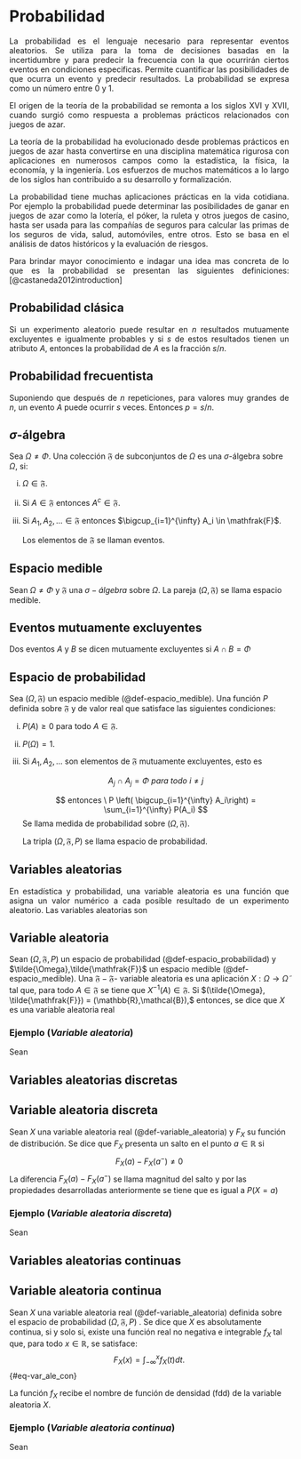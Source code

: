# Probabilidad

::: {style="text-align:justify"}
La probabilidad es el lenguaje necesario para representar eventos aleatorios. Se utiliza para la toma de decisiones basadas en la incertidumbre y para predecir la frecuencia con la que ocurrirán ciertos eventos en condiciones especificas. Permite cuantificar las posibilidades de que ocurra un evento y predecir resultados. La probabilidad se expresa como un número entre $0$ y $1$.

El origen de la teoría de la probabilidad se remonta a los siglos XVI y XVII, cuando surgió como respuesta a problemas prácticos relacionados con juegos de azar.

La teoría de la probabilidad ha evolucionado desde problemas prácticos en juegos de azar hasta convertirse en una disciplina matemática rigurosa con aplicaciones en numerosos campos como la estadística, la física, la economía, y la ingeniería. Los esfuerzos de muchos matemáticos a lo largo de los siglos han contribuido a su desarrollo y formalización.

La probabilidad tiene muchas aplicaciones prácticas en la vida cotidiana. Por ejemplo la probabilidad puede determinar las posibilidades de ganar en juegos de azar como la lotería, el póker, la ruleta y otros juegos de casino, hasta ser usada para las compañías de seguros para calcular las primas de los seguros de vida, salud, automóviles, entre otros. Esto se basa en el análisis de datos históricos y la evaluación de riesgos.

Para brindar mayor conocimiento e indagar una idea mas concreta de lo que es la probabilidad se presentan las siguientes definiciones: [@castaneda2012introduction]
:::

::: {#def-pclas style="text-align: justify"}
## Probabilidad clásica

Si un experimento aleatorio puede resultar en $n$ resultados mutuamente excluyentes e igualmente probables y si $s$ de estos resultados tienen un atributo $A$, entonces la probabilidad de $A$ es la fracción $s/n$.
:::

::: {#def-pfrec style="text-align: justify"}
## Probabilidad frecuentista

Suponiendo que después de $n$ repeticiones, para valores muy grandes de $n$, un evento $A$ puede ocurrir $s$ veces. Entonces $p=s/n$.
:::

::: {#def-sigma_algebra}
## $\sigma$-álgebra

Sea $\Omega \neq \Phi$. Una colección $\mathfrak{F}$ de subconjuntos de $\Omega$ es una $\sigma$-álgebra sobre $\Omega,$ si:

i.  $\Omega \in  \mathfrak{F}$.

ii. Si $A \in \mathfrak{F}$ entonces $A^c \in \mathfrak{F}$.

iii. Si $A_1, A_2, ... \in \mathfrak{F}$ entonces $\bigcup_{i=1}^{\infty} A_i \in \mathfrak{F}$.

     Los elementos de $\mathfrak{F}$ se llaman eventos.
:::

::: {#def-espacio_medible}
## Espacio medible

Sean $\Omega \neq \Phi$ y $\mathfrak{F}$ una $\sigma- álgebra$ sobre $\Omega$. La pareja $(\Omega, \mathfrak{F})$ se llama espacio medible.
:::

::: {#def-mutuamente_excluyentes}
## Eventos mutuamente excluyentes

Dos eventos $A$ y $B$ se dicen mutuamente excluyentes si $A \cap B = \Phi$
:::

::: {#def-espacio_probabilidad}
## Espacio de probabilidad

Sea $(\Omega, \mathfrak{F})$ un espacio medible (@def-espacio_medible). Una función $P$ definida sobre $\mathfrak{F}$ y de valor real que satisface las siguientes condiciones:

i.  $P(A) \geq 0$ para todo $A \in \mathfrak{F}$.

ii. $P(\Omega) = 1$.

iii. Si $A_1, A_2, ...$ son elementos de $\mathfrak{F}$ mutuamente excluyentes, esto es

     $$
     A_j \ \cap \ A_j = \Phi \ para \  todo \ i \neq j 
     $$

     $$
     entonces \ P \left( \bigcup_{i=1}^{\infty} A_i\right) = \sum_{i=1}^{\infty} P(A_i)
     $$Se llama medida de probabilidad sobre $(\Omega, \mathfrak{F})$.

     La tripla $(\Omega, \mathfrak{F}, P)$ se llama espacio de probabilidad.
:::

## Variables aleatorias

::: {style="text-align:justify"}
En estadística y probabilidad, una variable aleatoria es una función que asigna un valor numérico a cada posible resultado de un experimento aleatorio. Las variables aleatorias son
:::

::: {#def-variable_aleatoria}
## Variable aleatoria

Sean $(\Omega,\mathfrak{F}, P)$ un espacio de probabilidad (@def-espacio_probabilidad) y $\tilde{\Omega},\tilde{\mathfrak{F}}$ un espacio medible (@def-espacio_medible). Una $\mathfrak{F}-\mathfrak{F}$- variable aleatoria es una aplicación $X:\Omega\rightarrow \tilde{\Omega}$ tal que, para todo $A \in \mathfrak{F}$ se tiene que $X^{-1}(A) \in  \mathfrak{F}$. Si $(\tilde{\Omega}, \tilde{\mathfrak{F}}) = (\mathbb{R},\mathcal{B}),$ entonces, se dice que $X$ es una variable aleatoria real
:::

::: {.callout-caution collapse="true" style="text-align: justify" icon="false"}
### Ejemplo (***Variable aleatoria***)

Sean
:::

## Variables aleatorias discretas

::: {#def-variable_alea_dis}
## Variable aleatoria discreta

Sean $X$ una variable aleatoria real (@def-variable_aleatoria) y $F_X$ su función de distribución. Se dice que $F_X$ presenta un salto en el punto $a \in \mathbb{R}$ si $$ F_{X}(a) - F_{X}(a^{-}) \neq 0$$ La diferencia $F_{X}(a) - F_{X}(a^{-})$ se llama magnitud del salto y por las propiedades desarrolladas anteriormente se tiene que es igual a $P(X=a)$
:::

::: {.callout-caution collapse="true" style="text-align: justify" icon="false"}
### Ejemplo (***Variable aleatoria discreta***)

Sean
:::

## Variables aleatorias continuas

::: {#def-var_alea_cont}
## Variable aleatoria continua

Sean $X$ una variable aleatoria real (@def-variable_aleatoria) definida sobre el espacio de probabilidad $(\Omega, \mathfrak{F}, P)$ . Se dice que $X$ es absolutamente continua, si y solo si, existe una función real no negativa e integrable $f_X$ tal que, para todo $x \in \mathbb{R}$, se satisface: $$F_X(x) = \int_{-\infty}^x f_X(t)dt.$$ {#eq-var_ale_con}

La función $f_X$ recibe el nombre de función de densidad (fdd) de la variable aleatoria $X$.
:::

::: {.callout-caution collapse="true" style="text-align: justify" icon="false"}
### Ejemplo (***Variable aleatoria continua***)

Sean
:::

